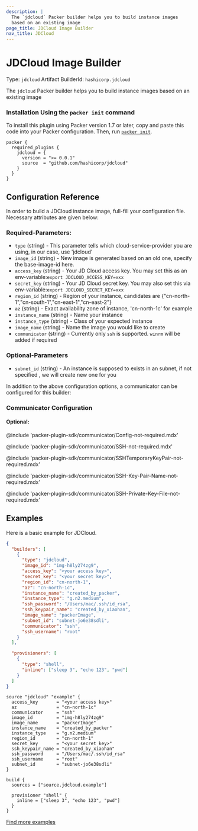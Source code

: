 ```yaml
---
description: |
  The `jdcloud` Packer builder helps you to build instance images
  based on an existing image
page_title: JDCloud Image Builder
nav_title: JDCloud
---
```


# JDCloud Image Builder

Type: `jdcloud`
Artifact BuilderId: `hashicorp.jdcloud`

The `jdcloud` Packer builder helps you to build instance images
based on an existing image

### Installation Using the `packer init` command

To install this plugin using Packer version 1.7 or later, copy and paste this
code into your Packer configuration. Then, run
[`packer init`](https://www.packer.io/docs/commands/init).

```hcl
packer {
  required_plugins {
    jdcloud = {
      version = ">= 0.0.1"
      source  = "github.com/hashicorp/jdcloud"
    }
  }
}
```

## Configuration Reference

In order to build a JDCloud instance image, full-fill your configuration file. Necessary attributes
are given below:

### Required-Parameters:

- `type` (string) - This parameter tells which cloud-service-provider you are using, in our case, use 'jdcloud'
- `image_id` (string) - New image is generated based on an old one, specify the base-image-id here.
- `access_key` (string) - Your JD Cloud access key. You may set this as an env-variable:`export JDCLOUD_ACCESS_KEY=xxx`
- `secret_key` (string) - Your JD Cloud secret key. You may also set this via env-variable:`export JDCLOUD_SECRET_KEY=xxx`
- `region_id` (string) - Region of your instance, candidates are {"cn-north-1","cn-south-1","cn-east-1","cn-east-2"}
- `az` (string) - Exact availability zone of instance, 'cn-north-1c' for example
- `instance_name` (string) - Name your instance
- `instance_type` (string) - Class of your expected instance
- `image_name` (string) - Name the image you would like to create
- `communicator` (string) - Currently only `ssh` is supported. `winrm` will be added if required

### Optional-Parameters

- `subnet_id` (string) - An instance is supposed to exists in an subnet, if not specified , we will create new one for you

In addition to the above configuration options, a communicator can be configured for this builder:

### Communicator Configuration

#### Optional:

@include 'packer-plugin-sdk/communicator/Config-not-required.mdx'

@include 'packer-plugin-sdk/communicator/SSH-not-required.mdx'

@include 'packer-plugin-sdk/communicator/SSHTemporaryKeyPair-not-required.mdx'

@include 'packer-plugin-sdk/communicator/SSH-Key-Pair-Name-not-required.mdx'

@include 'packer-plugin-sdk/communicator/SSH-Private-Key-File-not-required.mdx'

## Examples

Here is a basic example for JDCloud.

<Tabs>
<Tab heading="JSON">

```json
{
  "builders": [
    {
      "type": "jdcloud",
      "image_id": "img-h8ly274zg9",
      "access_key": "<your access key>",
      "secret_key": "<your secret key>",
      "region_id": "cn-north-1",
      "az": "cn-north-1c",
      "instance_name": "created_by_packer",
      "instance_type": "g.n2.medium",
      "ssh_password": "/Users/mac/.ssh/id_rsa",
      "ssh_keypair_name": "created_by_xiaohan",
      "image_name": "packerImage",
      "subnet_id": "subnet-jo6e38sdli",
      "communicator": "ssh",
      "ssh_username": "root"
    }
  ],

  "provisioners": [
    {
      "type": "shell",
      "inline": ["sleep 3", "echo 123", "pwd"]
    }
  ]
}
```

</Tab>
<Tab heading="HCL2">

```hcl
source "jdcloud" "example" {
  access_key       = "<your access key>"
  az               = "cn-north-1c"
  communicator     = "ssh"
  image_id         = "img-h8ly274zg9"
  image_name       = "packerImage"
  instance_name    = "created_by_packer"
  instance_type    = "g.n2.medium"
  region_id        = "cn-north-1"
  secret_key       = "<your secret key>"
  ssh_keypair_name = "created_by_xiaohan"
  ssh_password     = "/Users/mac/.ssh/id_rsa"
  ssh_username     = "root"
  subnet_id        = "subnet-jo6e38sdli"
}

build {
  sources = ["source.jdcloud.example"]

  provisioner "shell" {
    inline = ["sleep 3", "echo 123", "pwd"]
  }
}
```

</Tab>
</Tabs>

[Find more examples](https://github.com/hashicorp/packer-plugin-jdcloud/tree/master/example)
